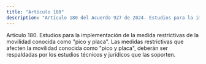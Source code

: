 ```yaml
---
title: "Artículo 180"
description: "Artículo 180 del Acuerdo 927 de 2024. Estudios para la implementación de la medida restrictivas de la movilidad conocida como 'pico y p..."
---
```


Artículo 180. Estudios para la implementación de la medida restrictivas de la movilidad conocida como "pico y placa". Las medidas restrictivas que afecten la movilidad conocida como "pico y placa", deberán ser respaldadas por los estudios técnicos y jurídicos que las soporten.